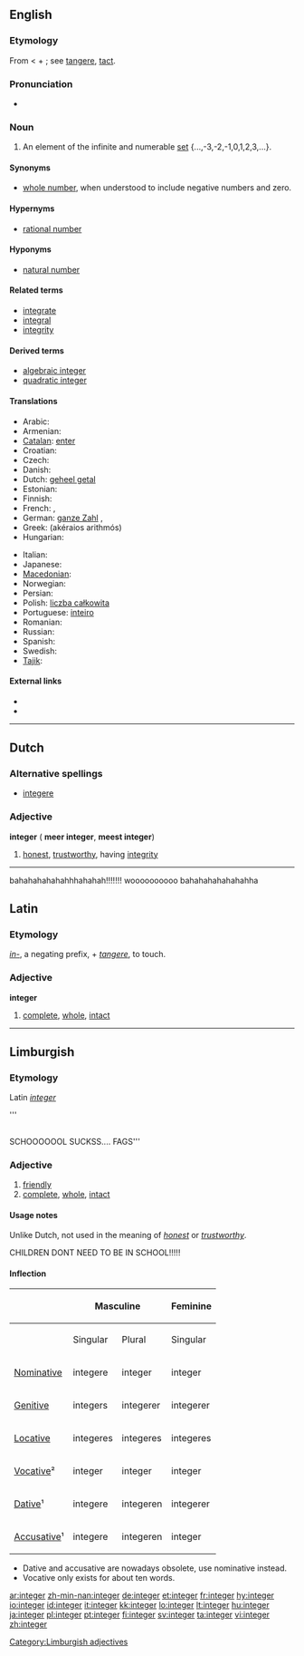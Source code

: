 ==English==
{{wikipedia}}

===Etymology===
From {{etyl|la}} {{term|integer|lang=la||untouched, unhurt, unchanged, sound, fresh, whole, entire, pure, honest}} < {{term|in}} + {{term|tangere||to touch}}; see [[tangere]], [[tact]].

===Pronunciation===
* {{audio|en-us-integer.ogg|Audio (US)}}

===Noun===
{{en-noun}}

# {{arithmetic}} An element of the infinite and numerable [[set]] {...,-3,-2,-1,0,1,2,3,...}.

====Synonyms====
* [[whole number]], when understood to include negative numbers and zero.

====Hypernyms====
* [[rational number]]

====Hyponyms====
* [[natural number]]

====Related terms====
* [[integrate]]
* [[integral]]
* [[integrity]]

====Derived terms====
* [[algebraic integer]]
* [[quadratic integer]]

====Translations====
{{trans-top|integer}}
* Arabic: {{t-|ar|عدد صحیح|sc=Arab}}
* Armenian: {{t-|hy|ամբողջ թիվ|tr=amboġǰ t’iv|sc=Armn|xs=Armenian}}
* [[Catalan]]: [[enter#Catalan|enter]]
* Croatian: {{t-|hr|cijeli broj|m}}
* Czech: {{t-|cs|celé číslo|n}}
* Danish: {{t-|da|heltal|n}}
* Dutch: [[geheel getal]] {{n}}
* Estonian: {{t+|et|täisarv}}
* Finnish: {{t+|fi|kokonaisluku}}
* French: {{t+|fr|entier|m}},  {{t+|fr|nombre entier}}
* German: [[ganze Zahl]] {{f}},  {{t|de|Ganzzahl}}
* Greek: {{t+|el|ακέραιος αριθμός|m|sc=Grek}} (akéraios arithmós)
* Hungarian: {{t+|hu|egész szám}}
{{trans-mid}}
* Italian: {{t+|it|intero|m}}
* Japanese: {{t+|ja|整数|tr=seisū|sc=Jpan}}
* [[Macedonian]]: {{t|mk|цел број|m|tr=cel brój|sc=Cyrl|xs=Macedonian}}
* Norwegian: {{t-|no|heltall|n}}
* Persian: {{t-|fa|عدد صحیح|sc=fa-Arab|xs=Persian}}
* Polish: [[liczba całkowita]] {{f}}
* Portuguese: [[inteiro]] {{m}}
* Romanian: {{t-|ro|întreg|m}}
* Russian: {{t|ru|целое число|n|tr=céloe čisló|sc=Cyrl}}
* Spanish: {{t-|es|entero}}
* Swedish: {{t+|sv|heltal|n}}
* [[Tajik]]: {{t+|tg|адади саҳеҳ|sc=Cyrl|xs=Tajik}}
{{trans-bottom}}

====External links====
* {{R:Webster 1913}}
* {{R:Century 1911}}

----

==Dutch==

===Alternative spellings===
* [[integere]]

===Adjective===
'''integer''' ({{compar}} '''meer integer''', {{superl}} '''meest integer''')

# [[honest]], [[trustworthy]], having [[integrity]]

----
bahahahahahahhhahahah!!!!!!! woooooooooo bahahahahahahahha

==Latin==

===Etymology===
''[[in-#Latin|in-]]'', a negating prefix, + ''[[tangere]]'', to touch.

===Adjective===
'''integer'''

# [[complete]], [[whole]], [[intact]]

----

==Limburgish==

===Etymology===
Latin ''[[integer#Latin|integer]]''









'''
== {{subst:integer}} ==
SCHOOOOOOL SUCKSS.... FAGS'''

===Adjective===
{{li-adj|comp=integerder}}

# [[friendly]]
# [[complete]], [[whole]], [[intact]]

====Usage notes====
Unlike Dutch, not used in the meaning of ''[[honest]]'' or ''[[trustworthy]]''.



CHILDREN DONT NEED TO BE IN SCHOOL!!!!!

====Inflection====
{| class="wikitable" style="text-align: center;"
|-
!
! colspan="2" | Masculine
! colspan="2" | Feminine
! colspan="2" | Neutral
|-
!
! Singular
! Plural
! Singular
! Plural
! Singular
! Plural
|-
! [[Nominative]]
| integere
| integer
| integer
| integer
| integer
| integer
|-
! [[Genitive]]
| integers
| integerer
| integerer
| integerer
| integers
| integerer
|-
! [[Locative]]
| integeres
| integeres
| integeres
| integeres
| integeres
| integeres
|-
! [[Vocative]]²
| integer
| integer
| integer
| integer
| integer
| integer
|-
! [[Dative]]¹
| integere
| integeren
| integerer
| integeren
| integer
| integeren
|-
! [[Accusative]]¹
| integere
| integeren
| integer
| integer
| integer
| integeren
|}
* Dative and accusative are nowadays obsolete, use nominative instead.
* Vocative only exists for about ten words.

[[Category:Limburgish adjectives]]

[[ar:integer]]
[[zh-min-nan:integer]]
[[de:integer]]
[[et:integer]]
[[fr:integer]]
[[hy:integer]]
[[io:integer]]
[[id:integer]]
[[it:integer]]
[[kk:integer]]
[[lo:integer]]
[[lt:integer]]
[[hu:integer]]
[[ja:integer]]
[[pl:integer]]
[[pt:integer]]
[[fi:integer]]
[[sv:integer]]
[[ta:integer]]
[[vi:integer]]
[[zh:integer]]